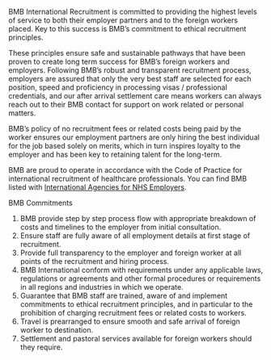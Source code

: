<title>Ethical Recruitment</title>

BMB International Recruitment is committed to providing the highest levels of service to both their employer partners and to the foreign workers placed. Key to this success is BMB’s commitment to ethical recruitment principles.

These principles ensure safe and sustainable pathways that have been proven to create long term success for BMB’s foreign workers and employers. Following BMB’s robust and transparent recruitment process, employers are assured that only the very best staff are selected for each position, speed and proficiency in processing visas / professional credentials, and our after arrival settlement care means workers can always reach out to their BMB contact for support on work related or personal matters.

BMB’s policy of no recruitment fees or related costs being paid by the worker ensures our employment partners are only hiring the best individual for the job based solely on merits, which in turn inspires loyalty to the employer and has been key to retaining talent for the long-term.

BMB are proud to operate in accordance with the Code of Practice for international recruitment of healthcare professionals. You can find BMB listed with [International Agencies for NHS Employers](https://www.nhsemployers.org/your-workforce/recruit/employer-led-recruitment/international-recruitment/uk-code-of-practice-for-international-recruitment/recruitment-agency-list/international).

BMB Commitments

1. BMB provide step by step process flow with appropriate breakdown of costs and timelines to the employer from initial consultation.
2. Ensure staff are fully aware of all employment details at first stage of recruitment.
3. Provide full transparency to the employer and foreign worker at all points of the recruitment and hiring process.
4. BMB International conform with requirements under any applicable laws, regulations or agreements and other formal procedures or requirements in all regions and industries in which we operate.
5. Guarantee that BMB staff are trained, aware of and implement commitments to ethical recruitment principles, and in particular to the prohibition of charging recruitment fees or related costs to workers.
6. Travel is prearranged to ensure smooth and safe arrival of foreign worker to destination.
7. Settlement and pastoral services available for foreign workers should they require.
